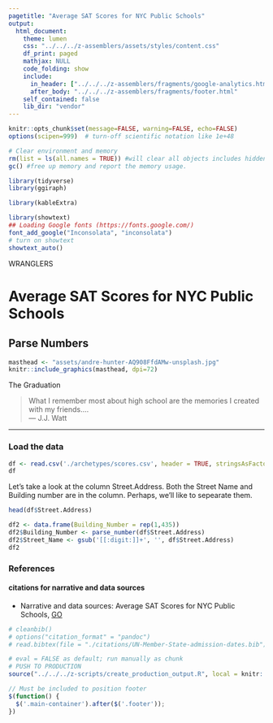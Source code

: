 ```yaml
---
pagetitle: "Average SAT Scores for NYC Public Schools"
output: 
  html_document:
    theme: lumen
    css: "../../../z-assemblers/assets/styles/content.css"
    df_print: paged
    mathjax: NULL
    code_folding: show
    include:
      in_header: ["../../../z-assemblers/fragments/google-analytics.html", "../../../z-assemblers/fragments/header.html"]
      after_body: "../../../z-assemblers/fragments/footer.html"
    self_contained: false
    lib_dir: "vendor"
---
```


```r

knitr::opts_chunk$set(message=FALSE, warning=FALSE, echo=FALSE)
options(scipen=999)  # turn-off scientific notation like 1e+48

# Clear environment and memory
rm(list = ls(all.names = TRUE)) #will clear all objects includes hidden objects.
gc() #free up memory and report the memory usage.

library(tidyverse)
library(ggiraph)

library(kableExtra)

library(showtext)
## Loading Google fonts (https://fonts.google.com/)
font_add_google("Inconsolata", "inconsolata")
# turn on showtext
showtext_auto()

```

<div class="activity">
WRANGLERS  
</div>

# Average SAT Scores for NYC Public Schools
## Parse Numbers

```r

masthead <- "assets/andre-hunter-AQ908FfdAMw-unsplash.jpg"
knitr::include_graphics(masthead, dpi=72)

```

<div class="figure-text">The Graduation</div>

> What I remember most about high school are the memories I created with my friends....\
--- J.J. Watt\

***

### Load the data

```r

df <- read.csv('./archetypes/scores.csv', header = TRUE, stringsAsFactors = FALSE)
df
```

Let's take a look at the column Street.Address. Both the Street Name and Building number are in the column. Perhaps, we'll like to sepearate them. 

```r

head(df$Street.Address)
```


```r
df2 <- data.frame(Building_Number = rep(1,435))
df2$Building_Number <- parse_number(df$Street.Address)
df2$Street_Name <- gsub('[[:digit:]]+', '', df$Street.Address)
df2

```

### References
#### citations for narrative and data sources
* Narrative and data sources: Average SAT Scores for NYC Public Schools, [GO](https://www.kaggle.com/nycopendata/high-schools){target="_blank"}

```r

# cleanbib()
# options("citation_format" = "pandoc")
# read.bibtex(file = "./citations/UN-Member-State-admission-dates.bib")

```


```r

# eval = FALSE as default; run manually as chunk
# PUSH TO PRODUCTION
source("../../../z-scripts/create_production_output.R", local = knitr::knit_global())

```


```js

// Must be included to position footer
$(function() {
  $('.main-container').after($('.footer'));
})

```

